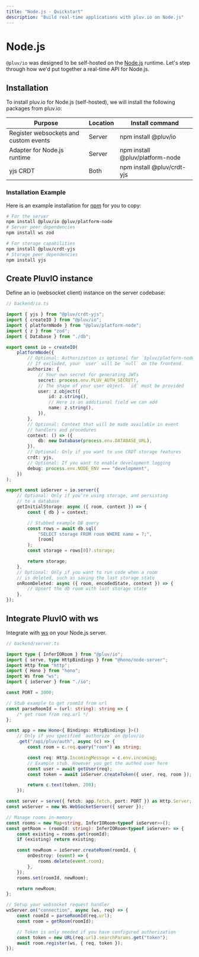```yaml
---
title: "Node.js - Quickstart"
description: "Build real-time applications with pluv.io on Node.js"
---
```


# Node.js

`@pluv/io` was designed to be self-hosted on the [Node.js](https://nodejs.org/) runtime. Let's step through how we'd put together a real-time API for Node.js.

## Installation

To install pluv.io for Node.js (self-hosted), we will install the following packages from pluv.io:

| Purpose                                                 | Location | Install command                       |
|---------------------------------------------------------|----------|---------------------------------------|
| Register websockets and custom events                   | Server   | npm install @pluv/io                  |
| Adapter for Node.js runtime                             | Server   | npm install @pluv/platform-node       |
| yjs CRDT                                                | Both     | npm install @pluv/crdt-yjs            |

### Installation Example

Here is an example installation for [npm](https://www.npmjs.com) for you to copy:

```bash
# For the server
npm install @pluv/io @pluv/platform-node
# Server peer dependencies
npm install ws zod

# For storage capabilities
npm install @pluv/crdt-yjs
# Storage peer dependencies
npm install yjs
```

## Create PluvIO instance

Define an io (websocket client) instance on the server codebase:

```ts
// backend/io.ts

import { yjs } from "@pluv/crdt-yjs";
import { createIO } from "@pluv/io";
import { platformNode } from "@pluv/platform-node";
import { z } from "zod";
import { Database } from "./db";

export const io = createIO(
    platformNode({
        // Optional: Authorization is optional for `$pluv/platforn-node`
        // If excluded, your `user` will be `null` on the frontend.
        authorize: {
            // Your own secret for generating JWTs
            secret: process.env.PLUV_AUTH_SECRET!,
            // The shape of your user object. `id` must be provided
            user: z.object({
                id: z.string(),
                // Here is an additional field we can add
                name: z.string(),
            }),
        },
        // Optional: Context that will be made available in event
        // handlers and procedures
        context: () => ({
            db: new Database(process.env.DATABASE_URL),
        }),
        // Optional: Only if you want to use CRDT storage features
        crdt: yjs,
        // Optional: If you want to enable development logging
        debug: process.env.NODE_ENV === "development",
    })
);

export const ioServer = io.server({
    // Optional: Only if you're using storage, and persisting
    // to a database
    getInitialStorage: async ({ room, context }) => {
        const { db } = context;

        // Stubbed example DB query
        const rows = await db.sql(
            "SELECT storage FROM room WHERE name = ?;",
            [room]
        );
        const storage = rows[0]?.storage;

        return storage;
    },
    // Optional: Only if you want to run code when a room
    // is deleted, such as saving the last storage state
    onRoomDeleted: async ({ room, encodedState, context }) => {
        // Upsert the db room with last storage state
    },
});
```

## Integrate PluvIO with ws

Integrate with [ws](https://www.npmjs.com/package/ws) on your Node.js server.

```ts
// backend/server.ts

import type { InferIORoom } from "@pluv/io";
import { serve, type HttpBindings } from "@hono/node-server";
import Http from "http";
import { Hono } from "hono";
import Ws from "ws";
import { ioServer } from "./io";

const PORT = 3000;

// Stub example to get roomId from url
const parseRoomId = (url: string): string => {
    /* get room from req.url */
};

const app = new Hono<{ Bindings: HttpBindings }>()
    // Only if you specified `authorize` on @pluv/io
    .get("/api/pluv/auth", async (c) => {
        const room = c.req.query("room") as string;

        const req: Http.IncomingMessage = c.env.incoming;
        // Example stub. However you get the authed user here
        const user = await getUser(req);
        const token = await ioServer.createToken({ user, req, room });

        return c.text(token, 200);
    });

const server = serve({ fetch: app.fetch, port: PORT }) as Http.Server;
const wsServer = new Ws.WebSocketServer({ server });

// Manage rooms in-memory
const rooms = new Map<string, InferIORoom<typeof ioServer>>();
const getRoom = (roomId: string): InferIORoom<typeof ioServer> => {
    const existing = rooms.get(roomId);
    if (existing) return existing;

    const newRoom = ioServer.createRoom(roomId, {
        onDestroy: (event) => {
            rooms.delete(event.room);
        },
    });
    rooms.set(roomId, newRoom);

    return newRoom;
};

// Setup your websocket request handler
wsServer.on("connection", async (ws, req) => {
    const roomId = parseRoomId(req.url);
    const room = getRoom(roomId);

    // Token is only needed if you have configured authorization
    const token = new URL(req.url).searchParams.get("token");
    await room.register(ws, { req, token });
});
```
